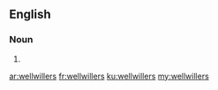 ==English==

===Noun===
{{head|en}}

# {{plural of|wellwiller}}

[[ar:wellwillers]]
[[fr:wellwillers]]
[[ku:wellwillers]]
[[my:wellwillers]]
